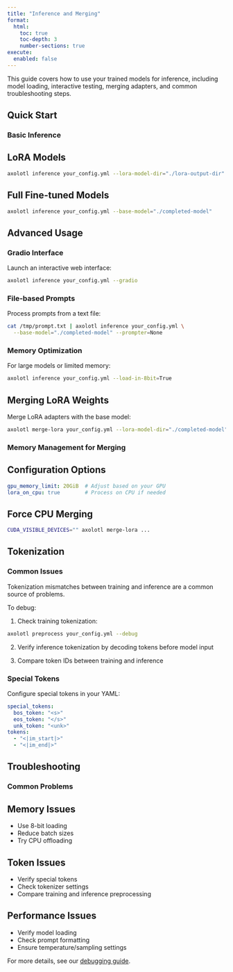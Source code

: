 ```yaml
---
title: "Inference and Merging"
format:
  html:
    toc: true
    toc-depth: 3
    number-sections: true
execute:
  enabled: false
---
```


This guide covers how to use your trained models for inference, including model loading, interactive testing, merging adapters, and common troubleshooting steps.

## Quick Start {#sec-quickstart}

### Basic Inference {#sec-basic}

::: {.panel-tabset}

## LoRA Models

```.bash
axolotl inference your_config.yml --lora-model-dir="./lora-output-dir"
```

## Full Fine-tuned Models

```.bash
axolotl inference your_config.yml --base-model="./completed-model"
```

:::

## Advanced Usage {#sec-advanced}

### Gradio Interface {#sec-gradio}

Launch an interactive web interface:

```.bash
axolotl inference your_config.yml --gradio
```

### File-based Prompts {#sec-file-prompts}

Process prompts from a text file:

```.bash
cat /tmp/prompt.txt | axolotl inference your_config.yml \
  --base-model="./completed-model" --prompter=None
```

### Memory Optimization {#sec-memory}

For large models or limited memory:

```.bash
axolotl inference your_config.yml --load-in-8bit=True
```

## Merging LoRA Weights {#sec-merging}

Merge LoRA adapters with the base model:

```.bash
axolotl merge-lora your_config.yml --lora-model-dir="./completed-model"
```

### Memory Management for Merging {#sec-memory-management}

::: {.panel-tabset}

## Configuration Options

```.yaml
gpu_memory_limit: 20GiB  # Adjust based on your GPU
lora_on_cpu: true        # Process on CPU if needed
```

## Force CPU Merging

```.bash
CUDA_VISIBLE_DEVICES="" axolotl merge-lora ...
```

:::

## Tokenization {#sec-tokenization}

### Common Issues {#sec-tokenization-issues}

::: {.callout-warning}
Tokenization mismatches between training and inference are a common source of problems.
:::

To debug:

1. Check training tokenization:
```.bash
axolotl preprocess your_config.yml --debug
```

2. Verify inference tokenization by decoding tokens before model input

3. Compare token IDs between training and inference

### Special Tokens {#sec-special-tokens}

Configure special tokens in your YAML:

```.yaml
special_tokens:
  bos_token: "<s>"
  eos_token: "</s>"
  unk_token: "<unk>"
tokens:
  - "<|im_start|>"
  - "<|im_end|>"
```

## Troubleshooting {#sec-troubleshooting}

### Common Problems {#sec-common-problems}

::: {.panel-tabset}

## Memory Issues

- Use 8-bit loading
- Reduce batch sizes
- Try CPU offloading

## Token Issues

- Verify special tokens
- Check tokenizer settings
- Compare training and inference preprocessing

## Performance Issues

- Verify model loading
- Check prompt formatting
- Ensure temperature/sampling settings

:::

For more details, see our [debugging guide](debugging.qmd).
